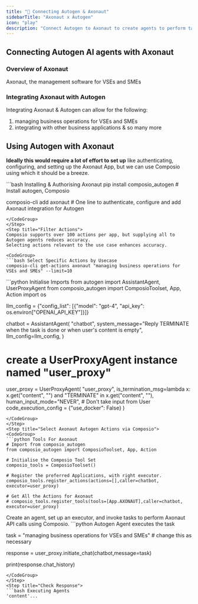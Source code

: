```yaml
---
title: "🚀 Connecting Autogen & Axonaut"
sidebarTitle: "Axonaut x Autogen"
icon: "play"
description: "Connect Autogen to Axonaut to create agents to perform tasks using natural language"
---
```


## Connecting Autogen AI agents with Axonaut

### Overview of Axonaut

Axonaut, the management software for  VSEs and SMEs

### Integrating Axonaut with Autogen

Integrating Axonaut & Autogen can allow for the following:

1. managing business operations for VSEs and SMEs
2. integrating with other business applications
& so many more

## Using Autogen with Axonaut

<Steps>
<Step title="Setting Up the Environment">

**Ideally this would require a lot of effort to set up** like authenticating, configuring, and setting up the Axonaut App, but we can use Composio using which it should be a breeze.

<CodeGroup>
```bash Installing & Authorising Axonaut
pip install composio_autogen # Install autogen, Composio 

composio-cli add axonaut # One line to authenticate, configure and add Axonaut integration for Autogen
```
</CodeGroup>
</Step>
<Step title="Filter Actions">
Composio supports over 100 actions per app, but supplying all to Autogen agents reduces accuracy.
Selecting actions relevant to the use case enhances accuracy.

<CodeGroup>
```bash Select Specific Actions by Usecase
composio-cli get-actions axonaut "managing business operations for VSEs and SMEs" --limit=10
```
</CodeGroup>

</Step>
<Step title="Import Base Packages">

<CodeGroup>
```python Initialise Imports
from autogen import AssistantAgent, UserProxyAgent
from composio_autogen import ComposioToolset, App, Action
import os

llm_config = {"config_list": [{"model": "gpt-4", "api_key": os.environ["OPENAI_API_KEY"]}]}

chatbot = AssistantAgent(
    "chatbot",
    system_message="Reply TERMINATE when the task is done or when user's content is empty",
    llm_config=llm_config,
)

# create a UserProxyAgent instance named "user_proxy"
user_proxy = UserProxyAgent(
    "user_proxy",
    is_termination_msg=lambda x: x.get("content", "") and "TERMINATE" in x.get("content", ""),
    human_input_mode="NEVER", # Don't take input from User
    code_execution_config = {"use_docker": False}
)
```
</CodeGroup>
</Step>
<Step title="Select Axonaut Autogen Actions via Composio">
<CodeGroup>
```python Tools For Axonaut
# Import from composio_autogen
from composio_autogen import ComposioToolset, App, Action

# Initialise the Composio Tool Set
composio_tools = ComposioToolset()

# Register the preferred Applications, with right executor. 
composio_tools.register_actions(actions=[],caller=chatbot, executor=user_proxy)

# Get All the Actions for Axonaut
# composio_tools.register_tools(tools=[App.AXONAUT],caller=chatbot, executor=user_proxy) 
```
</CodeGroup>
</Step>
<Step title="Execute the Agent">
Create an agent, set up an executor, and invoke tasks to perform Axonaut API calls using Composio. 
<CodeGroup>
```python Autogen Agent executes the task

task = "managing business operations for VSEs and SMEs" # change this as necessary

response = user_proxy.initiate_chat(chatbot,message=task)

print(response.chat_history)
```
</CodeGroup>
</Step>
<Step title="Check Response">
```bash Executing Agents
'content'...
```
</Step>
</Steps>

